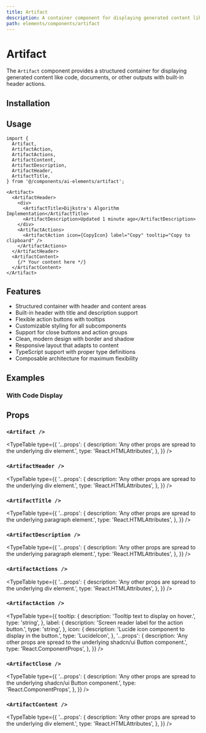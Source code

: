 ```yaml
---
title: Artifact
description: A container component for displaying generated content like code, documents, or other outputs with built-in actions.
path: elements/components/artifact
---
```


# Artifact

The `Artifact` component provides a structured container for displaying generated content like code, documents, or other outputs with built-in header actions.

<Preview path="artifact" />

## Installation

<ElementsInstaller path="artifact" />

## Usage

```tsx
import {
  Artifact,
  ArtifactAction,
  ArtifactActions,
  ArtifactContent,
  ArtifactDescription,
  ArtifactHeader,
  ArtifactTitle,
} from '@/components/ai-elements/artifact';
```

```tsx
<Artifact>
  <ArtifactHeader>
    <div>
      <ArtifactTitle>Dijkstra's Algorithm Implementation</ArtifactTitle>
      <ArtifactDescription>Updated 1 minute ago</ArtifactDescription>
    </div>
    <ArtifactActions>
      <ArtifactAction icon={CopyIcon} label="Copy" tooltip="Copy to clipboard" />
    </ArtifactActions>
  </ArtifactHeader>
  <ArtifactContent>
    {/* Your content here */}
  </ArtifactContent>
</Artifact>
```

## Features

- Structured container with header and content areas
- Built-in header with title and description support
- Flexible action buttons with tooltips
- Customizable styling for all subcomponents
- Support for close buttons and action groups
- Clean, modern design with border and shadow
- Responsive layout that adapts to content
- TypeScript support with proper type definitions
- Composable architecture for maximum flexibility

## Examples

### With Code Display

<Preview path="artifact" />

## Props

### `<Artifact />`

<TypeTable
  type={{
    '...props': {
      description: 'Any other props are spread to the underlying div element.',
      type: 'React.HTMLAttributes<HTMLDivElement>',
    },
  }}
/>

### `<ArtifactHeader />`

<TypeTable
  type={{
    '...props': {
      description: 'Any other props are spread to the underlying div element.',
      type: 'React.HTMLAttributes<HTMLDivElement>',
    },
  }}
/>

### `<ArtifactTitle />`

<TypeTable
  type={{
    '...props': {
      description: 'Any other props are spread to the underlying paragraph element.',
      type: 'React.HTMLAttributes<HTMLParagraphElement>',
    },
  }}
/>

### `<ArtifactDescription />`

<TypeTable
  type={{
    '...props': {
      description: 'Any other props are spread to the underlying paragraph element.',
      type: 'React.HTMLAttributes<HTMLParagraphElement>',
    },
  }}
/>

### `<ArtifactActions />`

<TypeTable
  type={{
    '...props': {
      description: 'Any other props are spread to the underlying div element.',
      type: 'React.HTMLAttributes<HTMLDivElement>',
    },
  }}
/>

### `<ArtifactAction />`

<TypeTable
  type={{
    tooltip: {
      description: 'Tooltip text to display on hover.',
      type: 'string',
    },
    label: {
      description: 'Screen reader label for the action button.',
      type: 'string',
    },
    icon: {
      description: 'Lucide icon component to display in the button.',
      type: 'LucideIcon',
    },
    '...props': {
      description: 'Any other props are spread to the underlying shadcn/ui Button component.',
      type: 'React.ComponentProps<typeof Button>',
    },
  }}
/>

### `<ArtifactClose />`

<TypeTable
  type={{
    '...props': {
      description: 'Any other props are spread to the underlying shadcn/ui Button component.',
      type: 'React.ComponentProps<typeof Button>',
    },
  }}
/>

### `<ArtifactContent />`

<TypeTable
  type={{
    '...props': {
      description: 'Any other props are spread to the underlying div element.',
      type: 'React.HTMLAttributes<HTMLDivElement>',
    },
  }}
/>